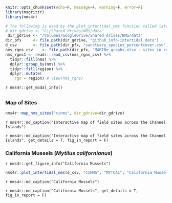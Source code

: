 
```r
knitr::opts_chunk$set(echo=F, message=F, warning=F, error=F)
library(magrittr)
library(nms4r)

# The following is used by the plot_intertidal_nms function called later
# dir_gdrive <- "G:/Shared drives/NMS/data"
 dir_gdrive <- "/Volumes/GoogleDrive/Shared drives/NMS/data"
dir_pfx     <- file.path(dir_gdrive, "github_info-intertidal_data")
d_csv       <- file.path(dir_pfx, "sanctuary_species_percentcover.csv")
nms_rgns_csv    <- file.path(dir_pfx, "MARINe_graphs.xlsx - sites in regions.csv")
nms_rgns1 <- readr::read_csv(nms_rgns_csv) %>% 
  tidyr::fill(nms) %>% 
  dplyr::group_by(nms) %>% 
  tidyr::fill(region) %>% 
  dplyr::mutate(
    rgn = region) # View(nms_rgns)
```

`r nms4r::get_modal_info()`

## {.tabset}

### Map of Sites

```r
nms4r::map_nms_sites("cinms", dir_gdrive=dir_gdrive)
```

`r nms4r::md_caption("Interactive map of field sites across the Channel Islands")`

`r nms4r::md_caption("Interactive map of field sites across the Channel Islands", get_details = T, fig_in_report = F)`

### California Mussels (_Mytilus californianus_){.active}
`r nms4r::get_figure_info("California Mussels")`

```r
nms4r::plot_intertidal_nms(d_csv, "CINMS", "MYTCAL", "California Mussels", nms_rgns1)
```
`r nms4r::md_caption("California Mussels")`

`r nms4r::md_caption("California Mussels", get_details = T, fig_in_report = F)`

<!--
### California Mussels (_Mytilus californianus_), target = mytilus

```r
#BB TODO: fix nms4r::plot_intertidal_nms() to accommodate target species
nms4r::plot_intertidal_nms(d_csv, "CINMS", "MYTCAL", "California Mussels [target = mytilus]", "mytilus", nms_rgns1)
```
-->
